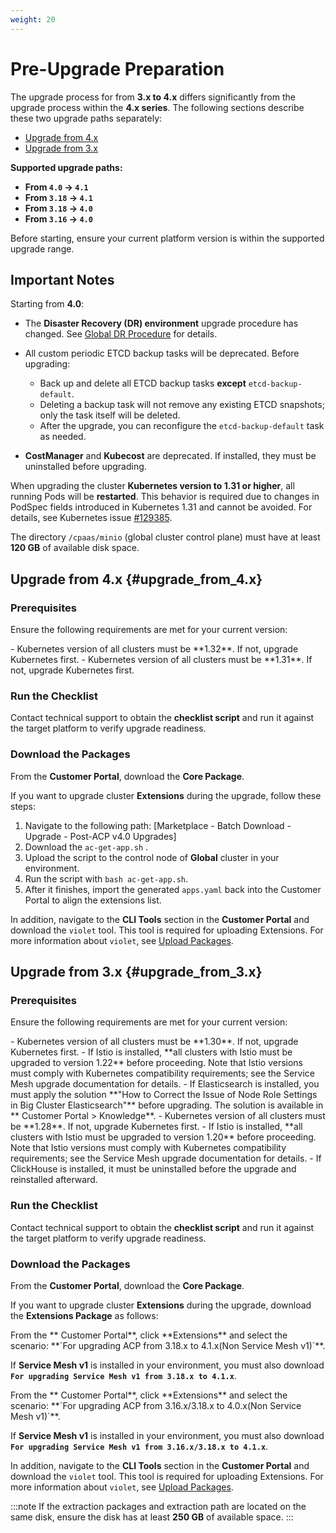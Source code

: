 ```yaml
---
weight: 20
---
```

# Pre-Upgrade Preparation

The upgrade process for <Term name="productShort" /> from **3.x to 4.x** differs significantly from the upgrade process within the **4.x series**. The following sections describe these two upgrade paths separately:

* [Upgrade from 4.x](#upgrade_from_4.x)
* [Upgrade from 3.x](#upgrade_from_3.x)

**Supported upgrade paths:**

* **From `4.0` → `4.1`**
* **From `3.18` → `4.1`**
* **From `3.18` → `4.0`**
* **From `3.16` → `4.0`**

Before starting, ensure your current platform version is within the supported upgrade range.

## Important Notes

Starting from <Term name="productShort" /> **4.0**:

* The **Disaster Recovery (DR) environment** upgrade procedure has changed. See [Global DR Procedure](./upgrade_global_cluster.mdx#global_dr) for details.
* All custom periodic ETCD backup tasks will be deprecated. Before upgrading:

  * Back up and delete all ETCD backup tasks **except** `etcd-backup-default`.
  * Deleting a backup task will not remove any existing ETCD snapshots; only the task itself will be deleted.
  * After the upgrade, you can reconfigure the `etcd-backup-default` task as needed.
* **CostManager** and **Kubecost** are deprecated. If installed, they must be uninstalled before upgrading.

When upgrading the cluster **Kubernetes version to 1.31 or higher**, all running Pods will be **restarted**. This behavior is required due to changes in PodSpec fields introduced in Kubernetes 1.31 and cannot be avoided. For details, see Kubernetes issue [#129385](https://github.com/kubernetes/kubernetes/issues/129385).

The directory `/cpaas/minio` (global cluster control plane) must have at least **120 GB** of available disk space.

## Upgrade from 4.x \{#upgrade_from_4.x}

### Prerequisites

Ensure the following requirements are met for your current version:

<Tabs>
<Tab label="Upgrading from 4.1">
- Kubernetes version of all clusters must be **1.32**. If not, upgrade Kubernetes first.
</Tab>

<Tab label="Upgrading from 4.0">
- Kubernetes version of all clusters must be **1.31**. If not, upgrade Kubernetes first.
</Tab>
</Tabs>

### Run the Checklist

Contact technical support to obtain the **checklist script** and run it against the target platform to verify upgrade readiness.

### Download the Packages

From the **<Term name="company" /> Customer Portal**, download the **<Term name="productShort" /> Core Package**.

If you want to upgrade cluster **Extensions** during the upgrade, follow these steps:
1. Navigate to the following path: [Marketplace - Batch Download - Upgrade - Post-ACP v4.0 Upgrades]
2. Download the `ac-get-app.sh` .
3. Upload the script to the control node of **Global** cluster in your environment.
4. Run the script with `bash ac-get-app.sh`.
5. After it finishes, import the generated `apps.yaml` back into the <Term name="company" /> Customer Portal to align the extensions list.

In addition, navigate to the **CLI Tools** section in the **<Term name="company" /> Customer Portal** and download the `violet` tool. This tool is required for uploading Extensions. For more information about `violet`, see [Upload Packages](../extend/upload_package.mdx).

## Upgrade from 3.x \{#upgrade_from_3.x}

### Prerequisites

Ensure the following requirements are met for your current version:

<Tabs>
<Tab label="Upgrading from 3.18">
- Kubernetes version of all clusters must be **1.30**. If not, upgrade Kubernetes first.
- If Istio is installed, **all clusters with Istio must be upgraded to version 1.22** before proceeding. Note that Istio versions must comply with Kubernetes compatibility requirements; see the Service Mesh upgrade documentation for details. 
- If Elasticsearch is installed, you must apply the solution **"How to Correct the Issue of Node Role Settings in Big Cluster Elasticsearch"** before upgrading. The solution is available in **<Term name="company" /> Customer Portal > Knowledge**.  
</Tab>

<Tab label="Upgrading from 3.16">
- Kubernetes version of all clusters must be **1.28**. If not, upgrade Kubernetes first.
- If Istio is installed, **all clusters with Istio must be upgraded to version 1.20** before proceeding. Note that Istio versions must comply with Kubernetes compatibility requirements; see the Service Mesh upgrade documentation for details. 
- If ClickHouse is installed, it must be uninstalled before the upgrade and reinstalled afterward.  
</Tab>
</Tabs>

### Run the Checklist

Contact technical support to obtain the **checklist script** and run it against the target platform to verify upgrade readiness.

### Download the Packages

From the **<Term name="company" /> Customer Portal**, download the **<Term name="productShort" /> Core Package**.

If you want to upgrade cluster **Extensions** during the upgrade, download the **Extensions Package** as follows:

<Tabs>
<Tab label="From 3.18.x to 4.1.x">
From the **<Term name="company" /> Customer Portal**, click **Extensions** and select the scenario: **`For upgrading ACP from 3.18.x to 4.1.x(Non Service Mesh v1)`**.

If **Service Mesh v1** is installed in your environment, you must also download **`For upgrading Service Mesh v1 from 3.18.x to 4.1.x`**.
</Tab>

<Tab label="From 3.16.x/3.18.x to 4.0.x">
From the **<Term name="company" /> Customer Portal**, click **Extensions** and select the scenario: **`For upgrading ACP from 3.16.x/3.18.x to 4.0.x(Non Service Mesh v1)`**.

If **Service Mesh v1** is installed in your environment, you must also download **`For upgrading Service Mesh v1 from 3.16.x/3.18.x to 4.1.x`**.
</Tab>
</Tabs>

In addition, navigate to the **CLI Tools** section in the **<Term name="company" /> Customer Portal** and download the `violet` tool. This tool is required for uploading Extensions. For more information about `violet`, see [Upload Packages](../extend/upload_package.mdx).

:::note
If the extraction packages and extraction path are located on the same disk, ensure the disk has at least **250 GB** of available space.
:::
